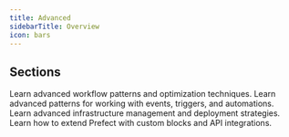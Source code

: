 ```yaml
---
title: Advanced
sidebarTitle: Overview
icon: bars
---
```


## Sections

<CardGroup cols={3}>
  <Card title="Workflows" icon="play" href="/v3/advanced/caching">
    Learn advanced workflow patterns and optimization techniques.
  </Card>
  <Card title="Automations" icon="robot" href="/v3/advanced/automations/">
    Learn advanced patterns for working with events, triggers, and automations.
  </Card>
  <Card title="Infrastructure" icon="city" href="/v3/advanced/infrastructure-as-code">
    Learn advanced infrastructure management and deployment strategies.
  </Card>
  <Card title="Extensibility" icon="code" href="/v3/advanced/api-client">
    Learn how to extend Prefect with custom blocks and API integrations.
  </Card>
</CardGroup>
